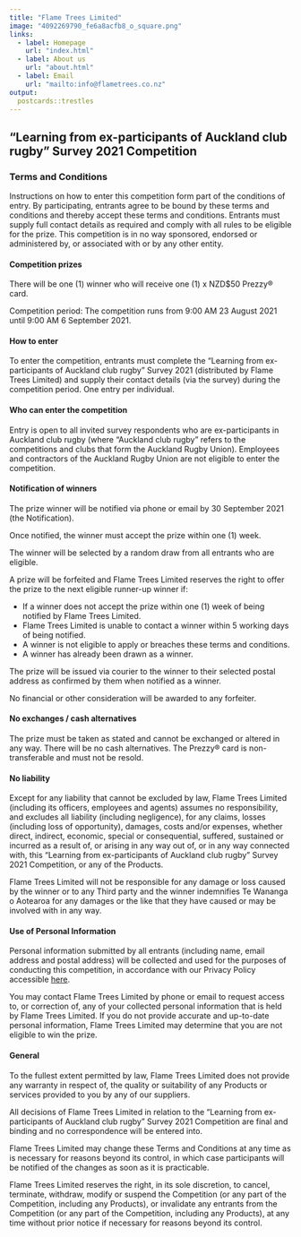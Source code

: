 ```yaml
---
title: "Flame Trees Limited"
image: "4092269790_fe6a8acfb8_o_square.png"
links:
  - label: Homepage
    url: "index.html"
  - label: About us
    url: "about.html"
  - label: Email
    url: "mailto:info@flametrees.co.nz"
output:
  postcards::trestles
---
```


## “Learning from ex-participants of Auckland club rugby” Survey 2021 Competition

### Terms and Conditions

Instructions on how to enter this competition form part of the conditions of entry. By participating, entrants agree to be bound by these terms and conditions and thereby accept these terms and conditions. Entrants must supply full contact details as required and comply with all rules to be eligible for the prize. This competition is in no way sponsored, endorsed or administered by, or associated with or by any other entity.

#### Competition prizes

There will be one (1) winner who will receive one (1) x NZD$50 Prezzy® card.

Competition period: The competition runs from 9:00 AM 23 August 2021 until 9:00 AM 6 September 2021.

#### How to enter

To enter the competition, entrants must complete the  “Learning from ex-participants of Auckland club rugby” Survey 2021 (distributed by Flame Trees Limited) and supply their contact details (via the survey) during the competition period. One entry per individual.

#### Who can enter the competition

Entry is open to all invited survey respondents who are ex-participants in Auckland club rugby (where “Auckland club rugby” refers to the competitions and clubs that form the Auckland Rugby Union). Employees and contractors of the Auckland Rugby Union are not eligible to enter the competition.

#### Notification of winners

The prize winner will be notified via phone or email by 30 September 2021 (the Notification).

Once notified, the winner must accept the prize within one (1) week.

The winner will be selected by a random draw from all entrants who are eligible.

A prize will be forfeited and Flame Trees Limited reserves the right to offer the prize to the next eligible runner-up winner if:

- If a winner does not accept the prize within one (1) week of being notified by Flame Trees Limited.
- Flame Trees Limited is unable to contact a winner within 5 working days of being notified.
- A winner is not eligible to apply or breaches these terms and conditions.
- A winner has already been drawn as a winner.

The prize will be issued via courier to the winner to their selected postal address as confirmed by them when notified as a winner.

No financial or other consideration will be awarded to any forfeiter.

#### No exchanges / cash alternatives

The prize must be taken as stated and cannot be exchanged or altered in any way. There will be no cash alternatives. The Prezzy® card is non-transferable and must not be resold.

#### No liability

Except for any liability that cannot be excluded by law, Flame Trees Limited (including its officers, employees and agents) assumes no responsibility, and excludes all liability (including negligence), for any claims, losses (including loss of opportunity), damages, costs and/or expenses, whether direct, indirect, economic, special or consequential, suffered, sustained or incurred as a result of, or arising in any way out of, or in any way connected with, this “Learning from ex-participants of Auckland club rugby” Survey 2021 Competition, or any of the Products.

Flame Trees Limited will not be responsible for any damage or loss caused by the winner or to any Third party and the winner indemnifies Te Wananga o Aotearoa for any damages or the like that they have caused or may be involved with in any way.

#### Use of Personal Information

Personal information submitted by all entrants (including name, email address and postal address) will be collected and used for the purposes of conducting this competition, in accordance with our Privacy Policy accessible [here](https://www.flametrees.co.nz/privacy_statement.html).

You may contact Flame Trees Limited by phone or email to request access to, or correction of, any of your collected personal information that is held by Flame Trees Limited. If you do not provide accurate and up-to-date personal information, Flame Trees Limited may determine that you are not eligible to win the prize.

#### General

To the fullest extent permitted by law, Flame Trees Limited does not provide any warranty in respect of, the quality or suitability of any Products or services provided to you by any of our suppliers.

All decisions of Flame Trees Limited in relation to the “Learning from ex-participants of Auckland club rugby” Survey 2021 Competition are final and binding and no correspondence will be entered into.

Flame Trees Limited may change these Terms and Conditions at any time as is necessary for reasons beyond its control, in which case participants will be notified of the changes as soon as it is practicable.

Flame Trees Limited reserves the right, in its sole discretion, to cancel, terminate, withdraw, modify or suspend the Competition (or any part of the Competition, including any Products), or invalidate any entrants from the Competition (or any part of the Competition, including any Products), at any time without prior notice if necessary for reasons beyond its control.